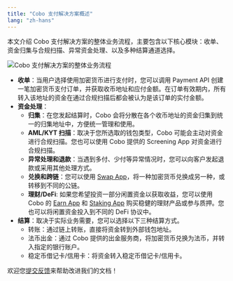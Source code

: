 ```yaml
---
title: "Cobo 支付解决方案概述"
lang: "zh-hans"
---
```


本文介绍 Cobo 支付解决方案的整体业务流程，主要包含以下核心模块：收单、资金归集与合规扫描、异常资金处理、以及多种结算通道选择。

<img src="/v2_cn/images/payments/overview.png" className="diagram" alt="Cobo 支付解决方案的整体业务流程"></img>
* **收单**：当用户选择使用加密货币进行支付时，您可以调用 Payment API 创建一笔加密货币支付订单，并获取收币地址和应付金额。在订单有效期内，所有转入该地址的资金在通过合规扫描后都会被认为是该订单的实付金额。  
* **资金处理**：  
  * **归集**：在您发起结算时，Cobo 会将分散在各个收币地址的资金归集到统一的归集地址中，方便统一管理和使用。  
  * **AML/KYT 扫描**：取决于您所选取的钱包类型，Cobo 可能会主动对资金进行合规扫描。您也可以使用 Cobo 提供的 Screening App 对资金进行合规扫描。  
  * **异常处理和退款**：当遇到多付、少付等异常情况时，您可以向客户发起退款或采用其他处理方式。  
  * **兑换和跨链**：您可以使用 [Swap App](https://manuals.cobo.com/cn/apps/bridge/introduction)，将一种加密货币兑换成另一种，或转移到不同的公链。  
  * **理财/DeFi**: 如果您希望投资一部分闲置资金以获取收益，您可以使用 Cobo 的 [Earn App](https://manuals.cobo.com/cn/apps/earn/introduction) 和 [Staking App](https://manuals.cobo.com/cn/apps/staking/introduction) 购买稳健的理财产品或参与质押。您也可以将闲置资金投入到不同的 DeFi 协议中。  
* **结算**：取决于实际业务需要，您可以选择以下三种结算方式。  
  * 转账：通过链上转账，直接将资金转到外部钱包地址。  
  * 法币出金：通过 Cobo 提供的出金服务商，将加密货币兑换为法币，并转入指定的银行账户。  
  * 稳定币借记卡/信用卡：将资金转入稳定币借记卡/信用卡。

<Tip>欢迎您[提交反馈](https://forms.zohopublic.com/cobo/form/DocumentFeedbackForm/formperma/QvLOhxJv1_JMsJ-1dleZ8Itb_7rzN-LtgvsDdxosoVI)来帮助改进我们的文档！</Tip>